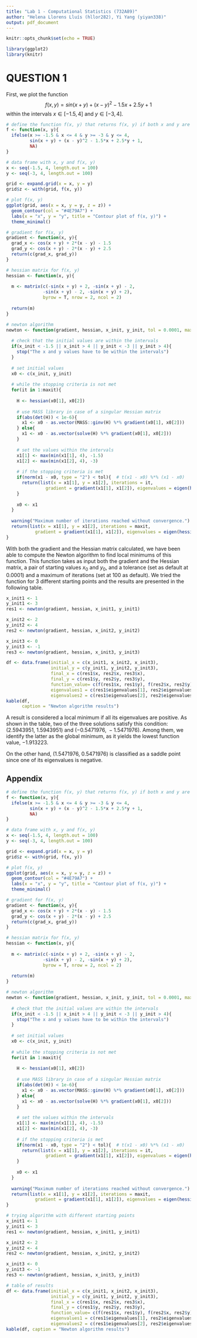 ```yaml
---
title: "Lab 1 - Computational Statistics (732A89)"
author: "Helena Llorens Lluís (hllor282), Yi Yang (yiyan338)"
output: pdf_document
---
```


```r
knitr::opts_chunk$set(echo = TRUE)
```

```r
library(ggplot2)
library(knitr)
```

# QUESTION 1

First, we plot the function $$f(x, y) = sin(x + y) + (x - y)^2 - 1.5x + 2.5y + 1$$ within the intervals $x \in [-1.5, 4]$ and $y \in [-3, 4]$.

```r
# define the function f(x, y) that returns f(x, y) if both x and y are in the interval
f <- function(x, y){
  ifelse(x >= -1.5 & x <= 4 & y >= -3 & y <= 4,
         sin(x + y) + (x - y)^2 - 1.5*x + 2.5*y + 1,
         NA)
}

# data frame with x, y and f(x, y)
x <- seq(-1.5, 4, length.out = 100)
y <- seq(-3, 4, length.out = 100)

grid <- expand.grid(x = x, y = y)
grid$z <- with(grid, f(x, y))

# plot f(x, y)
ggplot(grid, aes(x = x, y = y, z = z)) + 
  geom_contour(col = "#4E79A7") + 
  labs(x = "x", y = "y", title = "Contour plot of f(x, y)") + 
  theme_minimal()
```


```r
# gradient for f(x, y)
gradient <- function(x, y){
  grad_x <- cos(x + y) + 2*(x - y) - 1.5
  grad_y <- cos(x + y) - 2*(x - y) + 2.5
  return(c(grad_x, grad_y))
}

# hessian matrix for f(x, y)
hessian <- function(x, y){
  
  m <- matrix(c(-sin(x + y) + 2, -sin(x + y) - 2,
              -sin(x + y) - 2, -sin(x + y) + 2),
              byrow = T, nrow = 2, ncol = 2)
  
  return(m)
}
```

```r
# newton algorithm
newton <- function(gradient, hessian, x_init, y_init, tol = 0.0001, maxit = 100){
  
  # check that the initial values are within the intervals
  if(x_init < -1.5 || x_init > 4 || y_init < -3 || y_init > 4){
    stop("The x and y values have to be within the intervals")
  }
  
  # set initial values
  x0 <- c(x_init, y_init)
  
  # while the stopping criteria is not met
  for(it in 1:maxit){
    
    H <- hessian(x0[1], x0[2])
    
    # use MASS library in case of a singular Hessian matrix
    if(abs(det(H)) < 1e-6){
      x1 <- x0 - as.vector(MASS::ginv(H) %*% gradient(x0[1], x0[2]))
    } else{
      x1 <- x0 - as.vector(solve(H) %*% gradient(x0[1], x0[2]))
    }
    
    # set the values within the intervals
    x1[1] <- max(min(x1[1], 4), -1.5)
    x1[2] <- max(min(x1[2], 4), -3)
    
    # if the stopping criteria is met
    if(norm(x1 - x0, type = "2") < tol){  # t(x1 - x0) %*% (x1 - x0)
      return(list(x = x1[1], y = x1[2], iterations = it, 
               gradient = gradient(x1[1], x1[2]), eigenvalues = eigen(hessian(x1[1], x1[2]))$values))
    } 
    
    x0 <- x1
  }
  
  warning("Maximum number of iterations reached without convergence.")
  return(list(x = x1[1], y = x1[2], iterations = maxit,
           gradient = gradient(x1[1], x1[2]), eigenvalues = eigen(hessian(x1[1], x1[2]))$values))
}
```


With both the gradient and the Hessian matrix calculated, we have been able to compute the Newton algorithm to find local minimums of this function. This function takes as input both the gradient and the Hessian matrix, a pair of starting values $x_0$ and $y_0$, and a tolerance (set as default at $0.0001$) and a maximum of iterations (set at $100$ as default). We tried the function for 3 different starting points and the results are presented in the following table.

```r
x_init1 <- 1
y_init1 <- 3
res1 <- newton(gradient, hessian, x_init1, y_init1)

x_init2 <- 2
y_init2 <- 4
res2 <- newton(gradient, hessian, x_init2, y_init2)

x_init3 <- 0
y_init3 <- -1
res3 <- newton(gradient, hessian, x_init3, y_init3)

df <- data.frame(initial_x = c(x_init1, x_init2, x_init3),
                 initial_y = c(y_init1, y_init2, y_init3),
                 final_x = c(res1$x, res2$x, res3$x),
                 final_y = c(res1$y, res2$y, res3$y),
                 function_value= c(f(res1$x, res1$y), f(res2$x, res2$y), f(res3$x, res3$y)), 
                 eigenvalues1 = c(res1$eigenvalues[1], res2$eigenvalues[1], res3$eigenvalues[1]),
                 eigenvalues2 = c(res1$eigenvalues[2], res2$eigenvalues[2], res3$eigenvalues[2]))
kable(df,
      caption = "Newton algorithm results")
```


A result is considered a local minimum if all its eigenvalues are positive. As shown in the table, two of the three solutions satisfy this condition: $(2.5943951, \ 1.5943951)$ and $(-0.5471976, \ -1.5471976)$. Among them, we identify the latter as the global minimum, as it yields the lowest function value, $-1.913223$. 

On the other hand, $(1.5471976, \  0.5471976)$ is classified as a saddle point since one of its eigenvalues is negative.


## Appendix

```r
# define the function f(x, y) that returns f(x, y) if both x and y are in the interval
f <- function(x, y){
  ifelse(x >= -1.5 & x <= 4 & y >= -3 & y <= 4,
         sin(x + y) + (x - y)^2 - 1.5*x + 2.5*y + 1,
         NA)
}

# data frame with x, y and f(x, y)
x <- seq(-1.5, 4, length.out = 100)
y <- seq(-3, 4, length.out = 100)

grid <- expand.grid(x = x, y = y)
grid$z <- with(grid, f(x, y))

# plot f(x, y)
ggplot(grid, aes(x = x, y = y, z = z)) + 
  geom_contour(col = "#4E79A7") + 
  labs(x = "x", y = "y", title = "Contour plot of f(x, y)") + 
  theme_minimal()

# gradient for f(x, y)
gradient <- function(x, y){
  grad_x <- cos(x + y) + 2*(x - y) - 1.5
  grad_y <- cos(x + y) - 2*(x - y) + 2.5
  return(c(grad_x, grad_y))
}

# hessian matrix for f(x, y)
hessian <- function(x, y){
  
  m <- matrix(c(-sin(x + y) + 2, -sin(x + y) - 2,
              -sin(x + y) - 2, -sin(x + y) + 2),
              byrow = T, nrow = 2, ncol = 2)
  
  return(m)
}

# newton algorithm
newton <- function(gradient, hessian, x_init, y_init, tol = 0.0001, maxit = 100){
  
  # check that the initial values are within the intervals
  if(x_init < -1.5 || x_init > 4 || y_init < -3 || y_init > 4){
    stop("The x and y values have to be within the intervals")
  }
  
  # set initial values
  x0 <- c(x_init, y_init)
  
  # while the stopping criteria is not met
  for(it in 1:maxit){
    
    H <- hessian(x0[1], x0[2])
    
    # use MASS library in case of a singular Hessian matrix
    if(abs(det(H)) < 1e-6){
      x1 <- x0 - as.vector(MASS::ginv(H) %*% gradient(x0[1], x0[2]))
    } else{
      x1 <- x0 - as.vector(solve(H) %*% gradient(x0[1], x0[2]))
    }
    
    # set the values within the intervals
    x1[1] <- max(min(x1[1], 4), -1.5)
    x1[2] <- max(min(x1[2], 4), -3)
    
    # if the stopping criteria is met
    if(norm(x1 - x0, type = "2") < tol){  # t(x1 - x0) %*% (x1 - x0)
      return(list(x = x1[1], y = x1[2], iterations = it, 
               gradient = gradient(x1[1], x1[2]), eigenvalues = eigen(hessian(x1[1], x1[2]))$values))
    } 
    
    x0 <- x1
  }
  
  warning("Maximum number of iterations reached without convergence.")
  return(list(x = x1[1], y = x1[2], iterations = maxit,
           gradient = gradient(x1[1], x1[2]), eigenvalues = eigen(hessian(x1[1], x1[2]))$values))
}

# trying algorithm with different starting points
x_init1 <- 1
y_init1 <- 3
res1 <- newton(gradient, hessian, x_init1, y_init1)

x_init2 <- 2
y_init2 <- 4
res2 <- newton(gradient, hessian, x_init2, y_init2)

x_init3 <- 0
y_init3 <- -1
res3 <- newton(gradient, hessian, x_init3, y_init3)

# table of results
df <- data.frame(initial_x = c(x_init1, x_init2, x_init3),
                 initial_y = c(y_init1, y_init2, y_init3),
                 final_x = c(res1$x, res2$x, res3$x),
                 final_y = c(res1$y, res2$y, res3$y),
                 function_value= c(f(res1$x, res1$y), f(res2$x, res2$y), f(res3$x, res3$y)), 
                 eigenvalues1 = c(res1$eigenvalues[1], res2$eigenvalues[1], res3$eigenvalues[1]),
                 eigenvalues2 = c(res1$eigenvalues[2], res2$eigenvalues[2], res3$eigenvalues[2]))
kable(df, caption = "Newton algorithm results")
```

